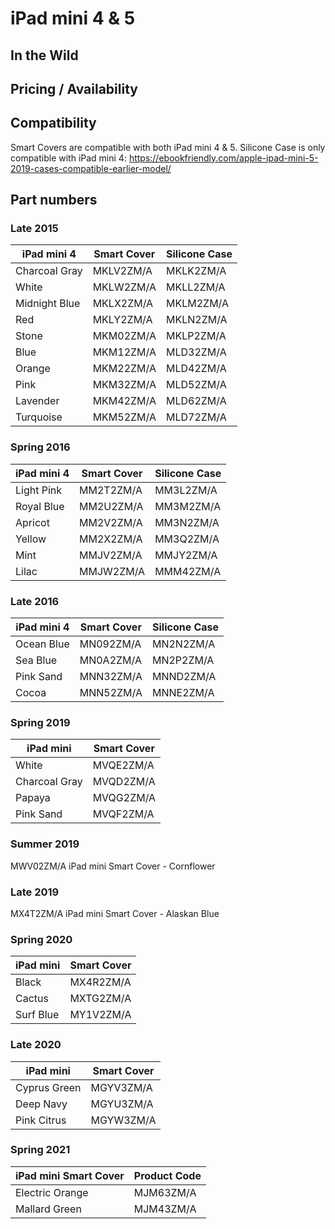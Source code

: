 # iPad mini 4 & 5

## In the Wild

## Pricing / Availability

## Compatibility

Smart Covers are compatible with both iPad mini 4 & 5. Silicone Case is only compatible with iPad mini 4: https://ebookfriendly.com/apple-ipad-mini-5-2019-cases-compatible-earlier-model/

## Part numbers

### Late 2015

| iPad mini 4   | Smart Cover | Silicone Case |
| ------------- | ----------- | ------------- |
| Charcoal Gray | MKLV2ZM/A   | MKLK2ZM/A     |
| White         | MKLW2ZM/A   | MKLL2ZM/A     |
| Midnight Blue | MKLX2ZM/A   | MKLM2ZM/A     |
| Red           | MKLY2ZM/A   | MKLN2ZM/A     |
| Stone         | MKM02ZM/A   | MKLP2ZM/A     |
| Blue          | MKM12ZM/A   | MLD32ZM/A     |
| Orange        | MKM22ZM/A   | MLD42ZM/A     |
| Pink          | MKM32ZM/A   | MLD52ZM/A     |
| Lavender      | MKM42ZM/A   | MLD62ZM/A     |
| Turquoise     | MKM52ZM/A   | MLD72ZM/A     |

### Spring 2016

| iPad mini 4 | Smart Cover | Silicone Case |
| ----------- | ----------- | ------------- |
| Light Pink  | MM2T2ZM/A   | MM3L2ZM/A     |
| Royal Blue  | MM2U2ZM/A   | MM3M2ZM/A     |
| Apricot     | MM2V2ZM/A   | MM3N2ZM/A     |
| Yellow      | MM2X2ZM/A   | MM3Q2ZM/A     |
| Mint        | MMJV2ZM/A   | MMJY2ZM/A     |
| Lilac       | MMJW2ZM/A   | MMM42ZM/A     |

### Late 2016

| iPad mini 4 | Smart Cover | Silicone Case |
| ----------- | ----------- | ------------- |
| Ocean Blue  | MN092ZM/A   | MN2N2ZM/A     |
| Sea Blue    | MN0A2ZM/A   | MN2P2ZM/A     |
| Pink Sand   | MNN32ZM/A   | MNND2ZM/A     |
| Cocoa       | MNN52ZM/A   | MNNE2ZM/A     |

### Spring 2019

| iPad mini     | Smart Cover |
| ------------- | ----------- |
| White         | MVQE2ZM/A   |
| Charcoal Gray | MVQD2ZM/A   |
| Papaya        | MVQG2ZM/A   |
| Pink Sand     | MVQF2ZM/A   |

### Summer 2019

MWV02ZM/A iPad mini Smart Cover - Cornflower

### Late 2019

MX4T2ZM/A iPad mini Smart Cover - Alaskan Blue

### Spring 2020

| iPad mini | Smart Cover |
| --------- | ----------- |
| Black     | MX4R2ZM/A   |
| Cactus    | MXTG2ZM/A   |
| Surf Blue | MY1V2ZM/A   |

### Late 2020

| iPad mini    | Smart Cover |
| ------------ | ----------- |
| Cyprus Green | MGYV3ZM/A   |
| Deep Navy    | MGYU3ZM/A   |
| Pink Citrus  | MGYW3ZM/A   |

### Spring 2021

| iPad mini Smart Cover | Product Code |
| --------------------- | ------------ |
| Electric Orange       | MJM63ZM/A    |
| Mallard Green         | MJM43ZM/A    |
